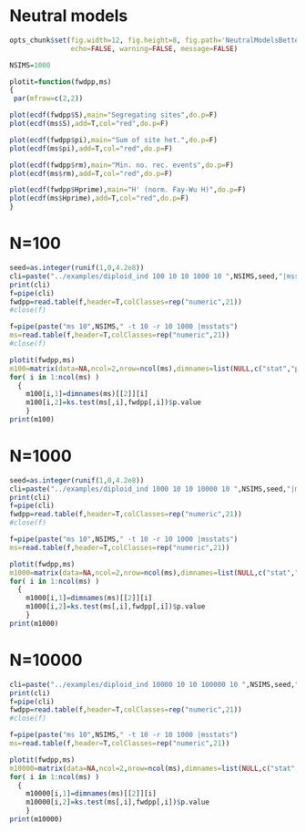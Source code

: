 Neutral models
========================================================
```r
opts_chunk$set(fig.width=12, fig.height=8, fig.path='NeutralModelsBetter/',
               echo=FALSE, warning=FALSE, message=FALSE)
```

```r
NSIMS=1000
```

```r
plotit=function(fwdpp,ms)
{
 par(mfrow=c(2,2))

plot(ecdf(fwdpp$S),main="Segregating sites",do.p=F)
plot(ecdf(ms$S),add=T,col="red",do.p=F)

plot(ecdf(fwdpp$pi),main="Sum of site het.",do.p=F)
plot(ecdf(ms$pi),add=T,col="red",do.p=F)

plot(ecdf(fwdpp$rm),main="Min. no. rec. events",do.p=F)
plot(ecdf(ms$rm),add=T,col="red",do.p=F)

plot(ecdf(fwdpp$Hprime),main="H' (norm. Fay-Wu H)",do.p=F)
plot(ecdf(ms$Hprime),add=T,col="red",do.p=F) 
}
```


N=100
====
```r
seed=as.integer(runif(1,0,4.2e8))
cli=paste("../examples/diploid_ind 100 10 10 1000 10 ",NSIMS,seed,"|msstats")
print(cli)
f=pipe(cli)
fwdpp=read.table(f,header=T,colClasses=rep("numeric",21))
#close(f)

f=pipe(paste("ms 10",NSIMS," -t 10 -r 10 1000 |msstats")
ms=read.table(f,header=T,colClasses=rep("numeric",21))
#close(f)

plotit(fwdpp,ms)
m100=matrix(data=NA,ncol=2,nrow=ncol(ms),dimnames=list(NULL,c("stat","pv")))
for( i in 1:ncol(ms) )
  {
    m100[i,1]=dimnames(ms)[[2]][i]
    m100[i,2]=ks.test(ms[,i],fwdpp[,i])$p.value
    }
print(m100)
```

N=1000
====
```r
seed=as.integer(runif(1,0,4.2e8))
cli=paste("../examples/diploid_ind 1000 10 10 10000 10 ",NSIMS,seed,"|msstats")
print(cli)
f=pipe(cli)
fwdpp=read.table(f,header=T,colClasses=rep("numeric",21))
#close(f)

f=pipe(paste("ms 10",NSIMS," -t 10 -r 10 1000 |msstats")
ms=read.table(f,header=T,colClasses=rep("numeric",21))

plotit(fwdpp,ms)
m1000=matrix(data=NA,ncol=2,nrow=ncol(ms),dimnames=list(NULL,c("stat","pv")))
for( i in 1:ncol(ms) )
  {
    m1000[i,1]=dimnames(ms)[[2]][i]
    m1000[i,2]=ks.test(ms[,i],fwdpp[,i])$p.value
    }
print(m1000)
```

N=10000
====
```r
cli=paste("../examples/diploid_ind 10000 10 10 100000 10 ",NSIMS,seed,"|msstats")
print(cli)
f=pipe(cli)
fwdpp=read.table(f,header=T,colClasses=rep("numeric",21))
#close(f)

f=pipe(paste("ms 10",NSIMS," -t 10 -r 10 1000 |msstats")
ms=read.table(f,header=T,colClasses=rep("numeric",21))

plotit(fwdpp,ms)
m10000=matrix(data=NA,ncol=2,nrow=ncol(ms),dimnames=list(NULL,c("stat","pv")))
for( i in 1:ncol(ms) )
  {
    m10000[i,1]=dimnames(ms)[[2]][i]
    m10000[i,2]=ks.test(ms[,i],fwdpp[,i])$p.value
    }
print(m10000)
```